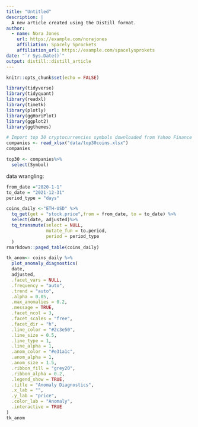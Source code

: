 ```yaml
---
title: "Untitled"
description: |
  A new article created using the Distill format.
author:
  - name: Nora Jones 
    url: https://example.com/norajones
    affiliation: Spacely Sprockets
    affiliation_url: https://example.com/spacelysprokets
date: "`r Sys.Date()`"
output: distill::distill_article
---
```


```r
knitr::opts_chunk$set(echo = FALSE)
```

```r
library(tidyverse)
library(tidyquant)
library(readxl)
library(timetk)
library(plotly)
library(ggHoriPlot)
library(ggplot2)
library(ggthemes)
```


```r
# Import top 30 cryptocurrencies symbols downloaded from Yahoo Finance
companies <- read_xlsx("data/top30coins.xlsx")
companies
```

```r
top30 <- companies%>%
  select(Symbol)
```

data wrangling:

```r
from_date ="2020-1-1"
to_date = "2021-12-31"
period_type = "days"

coins_daily <-"ETH-USD" %>%
  tq_get(get = "stock.price",from = from_date, to = to_date) %>%
  select(date, adjusted)%>%
  tq_transmute(select = NULL,
               mutate_fun = to.period,
               period = period_type
  )
rmarkdown::paged_table(coins_daily)
```



```r
tk_anom<- coins_daily %>%
  plot_anomaly_diagnostics(
  date,
  adjusted,
  .facet_vars = NULL,
  .frequency = "auto",
  .trend = "auto",
  .alpha = 0.05,
  .max_anomalies = 0.2,
  .message = TRUE,
  .facet_ncol = 3,
  .facet_scales = "free",
  .facet_dir = "h",
  .line_color = "#2c3e50",
  .line_size = 0.5,
  .line_type = 1,
  .line_alpha = 1,
  .anom_color = "#e31a1c",
  .anom_alpha = 1,
  .anom_size = 1.5,
  .ribbon_fill = "grey20",
  .ribbon_alpha = 0.2,
  .legend_show = TRUE,
  .title = "Anomaly Diagnostics",
  .x_lab = "",
  .y_lab = "price",
  .color_lab = "Anomaly",
  .interactive = TRUE
)
tk_anom
```

